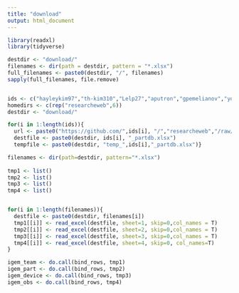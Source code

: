 ```yaml
---
title: "download"
output: html_document
---
```



```r
library(readxl)
library(tidyverse)

destdir <- "download/"
filenames <- dir(path = destdir, pattern = "*.xlsx")
full_filenames <- paste0(destdir, "/", filenames)
sapply(full_filenames, file.remove)



```

```r
ids <- c("hayleykim97","th-kim310","Lelp27","aputron","gpemelianov","yoo-bh","seokjin-oh","treenbird19","jinjulee119")
homedirs <- c(rep("researcheweb",6))
destdir <- "download/"

for(i in 1:length(ids)){
  url <- paste0("https://github.com/",ids[i], "/","researcheweb","/raw/main/",destdir,"partdb.xlsx")
  destfile <- paste0(destdir, ids[i], "_partdb.xlsx")
  tempfile <- paste0(destdir, "temp_",ids[i],"_partdb.xlsx")}

filenames <- dir(path=destdir, pattern="*.xlsx")
  
tmp1 <- list()
tmp2 <- list()
tmp3 <- list()
tmp4 <- list()


for(i in 1:length(filenames)){
  destfile <- paste0(destdir, filenames[i])
  tmp1[[i]] <- read_excel(destfile, sheet=1, skip=0,col_names = T)
  tmp2[[i]] <- read_excel(destfile, sheet=2, skip=0,col_names = T)
  tmp3[[i]] <- read_excel(destfile, sheet=3, skip=0,col_names = T)
  tmp4[[i]] <- read_excel(destfile, sheet=4, skip=0, col_names=T)
}

igem_team <- do.call(bind_rows, tmp1)
igem_part <- do.call(bind_rows, tmp2)
igem_device <- do.call(bind_rows, tmp3)
igem_obs <- do.call(bind_rows, tmp4)
```

